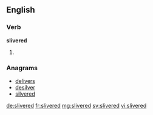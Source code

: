 ==English==

===Verb===
'''slivered'''

# {{en-past of|sliver}}

===Anagrams===
* [[delivers#English|delivers]]
* [[desilver#English|desilver]]
* [[silvered#English|silvered]]

[[de:slivered]]
[[fr:slivered]]
[[mg:slivered]]
[[sv:slivered]]
[[vi:slivered]]